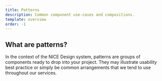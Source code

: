 ```yaml
---
title: Patterns
description: Common component use-cases and compositions.
template: overview
order: -1
---
```


## What are patterns?

In the context of the NICE Design system, patterns are groups of components ready to drop into your project. They may illustrate usability best practice or simply be common arrangements that we tend to use throughout our services.
